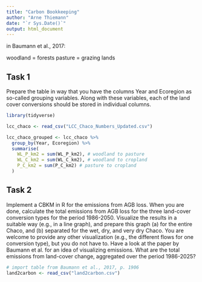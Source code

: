 ```yaml
---
title: "Carbon Bookkeeping"
author: "Arne Thiemann"
date: "`r Sys.Date()`"
output: html_document
---
```


in Baumann et al., 2017:

woodland = forests
pasture = grazing lands


##  Task 1

Prepare the table in way that you have the columns Year and Ecoregion as so-called grouping variables. Along with these variables, each of the land cover conversions should be stored in individual columns.

```r
library(tidyverse)

lcc_chaco <- read_csv("LCC_Chaco_Numbers_Updated.csv")

lcc_chaco_grouped <- lcc_chaco %>% 
  group_by(Year, Ecoregion) %>% 
  summarise(
    WL_P_km2 = sum(WL_P_km2), # woodland to pasture
    WL_C_km2 = sum(WL_C_km2), # woodland to cropland
    P_C_km2 = sum(P_C_km2) # pasture to cropland
  )
```

## Task 2

Implement a CBKM in R for the emissions from AGB loss. When you are done, calculate the total emissions from AGB loss for the three land-cover conversion types for the period 1986-2050. Visualize the results in a suitable way (e.g., in a line graph), and prepare this graph (a) for the entire Chaco, and (b) separated for the wet, dry, and very dry Chaco. You are welcome to provide any other visualization (e.g., the different flows for one conversion type), but you do not have to. Have a look at the paper by Baumann et al. for an idea of visualizing emissions. What are the total emissions from land-cover change, aggregated over the period 1986-2025?

```r
# import table from Baumann et al., 2017, p. 1906
land2carbon <- read_csv("land2carbon.csv")
```